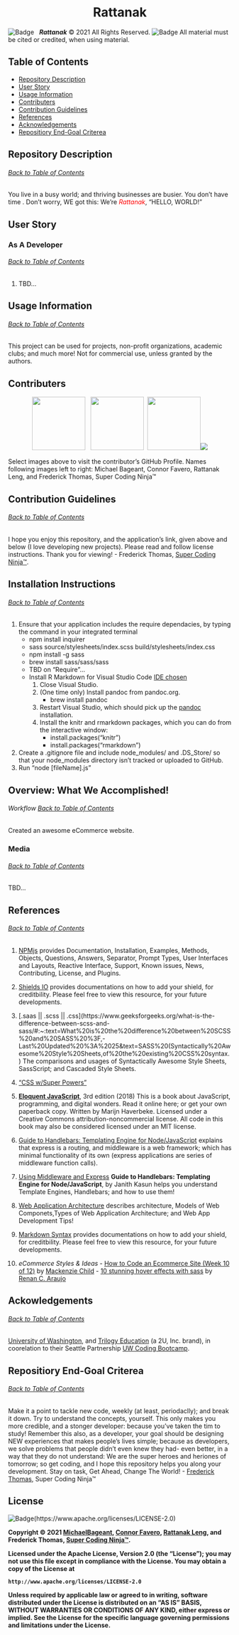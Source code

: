 <h1 align="center">Rattanak</h1>

![Badge](https://img.shields.io/badge/GitHub-Pro%20%20%20-blue) &nbsp; <b><i>Rattanak</i></b> © 2021 All Rights Reserved.  ![Badge](https://img.shields.io/badge/License-APACHE%202.0-orange) All material must be cited or credited, when using material.

## Table of Contents
* [Repository Description](#Repository)
* [User Story](#User)
* [Usage Information](#Usage)
* [Contributers](#Contributers)
* [Contribution Guidelines](#Contribution)
* [References](#Ref)
* [Acknowledgements](#Ack)
* [Repositiory End-Goal Criterea](#Criterea)

## Repository Description
###### [Back to Table of Contents](#Table-of-Contents)
You live in a busy world; and thriving businesses are busier.  You don't have time .  Don't worry, WE got this: We're <span style="color:red">*Rattanak*</span>, "HELLO, WORLD!"

## User Story
### As A Developer
###### [Back to Table of Contents](#Table-of-Contents)
1.  TBD... 

## Usage Information
###### [Back to Table of Contents](#Table-of-Contents)
This project can be used for projects, non-profit organizations, academic clubs; and much more!  Not for commercial use, unless granted by the authors.

## Contributers
<p align="center">
  <a href="https://github.com/TBD"><img src="TBD..." height="120" width="120"/></a>&nbsp;&nbsp;&nbsp;<a href="https://github.com/TBD"><img src="TBD..." height="120" width="120"/></a>&nbsp;&nbsp;<a href="https://github.com/TBD"><img src="TBD..." height="120" width="120"/></a><a href="https://github.com/supercodingninja" height="120" width="120"><img src="media/apple-touch-icon.png"/></a>
</p>

<p align="left">
  Select images above to visit the contributor's GitHub Profile.  Names following images left to right: Michael Bageant, Connor Favero, Rattanak Leng, and Frederick Thomas, Super Coding Ninja™
</p>


## Contribution Guidelines
###### [Back to Table of Contents](#Table-of-Contents)
I hope you enjoy this repository, and the application's link, given above and below (I love developing new projects).  Please read and follow license instructions.  Thank you for viewing! - Frederick Thomas, [Super Coding Ninja™](https://github.com/supercodingninja).

## Installation Instructions
###### [Back to Table of Contents](#Table-of-Contents)
1.  Ensure that your application includes the require dependacies, by typing the command in your integrated terminal
    -   npm install inquirer
    -   sass source/stylesheets/index.scss build/stylesheets/index.css
    -   npm install -g sass
    -   brew install sass/sass/sass
    -   TBD on "Require"...
    -   Install R Markdown for Visual Studio Code [IDE chosen](https://docs.microsoft.com/en-us/visualstudio/rtvs/rmarkdown-with-r-in-visual-studio?view=vs-2017)
        1. Close Visual Studio.
        2. (One time only) Install pandoc from pandoc.org.
            - brew install pandoc
        3. Restart Visual Studio, which should pick up the [pandoc](https://pandoc.org/installing.html) installation.
        4. Install the knitr and rmarkdown packages, which you can do from the interactive window:
            -   install.packages("knitr")
            -   install.packages("rmarkdown")
2.  Create a .gitignore file and include node_modules/ and .DS_Store/ so that your node_modules directory isn't tracked or uploaded to GitHub.
3.  Run “node [fileName].js”


## Overview: What We Accomplished!
###### Workflow [Back to Table of Contents](#Table-of-Contents)
Created an awesome eCommerce website.


### Media
###### [Back to Table of Contents](#Table-of-Contents)
TBD...

## References
###### [Back to Table of Contents](#Table-of-Contents)
1.  [NPMjs](https://www.npmjs.com/) provides Documentation, Installation, Examples, Methods, Objects, Questions, Answers, Separator, Prompt Types, User Interfaces and Layouts, Reactive Interface, Support, Known issues, News, Contributing, License, and Plugins.

2.  [Shields IO](https://shields.io/) provides documentations on how to add your shield, for creditbility.  Please feel free to view this resource, for your future developments.

3.  [.saas || .scss || .css](https://www.geeksforgeeks.org/what-is-the-difference-between-scss-and-sass/#:~:text=What%20is%20the%20difference%20between%20SCSS%20and%20SASS%20%3F,-Last%20Updated%20%3A%2025&text=SASS%20(Syntactically%20Awesome%20Style%20Sheets,of%20the%20existing%20CSS%20syntax.) The comparisons and usages of Syntactically Awesome Style Sheets, SassScript; and Cascaded Style Sheets.

4. ["CSS w/Super Powers"](https://sass-lang.com/)

5.  **[Eloquent JavaScript](https://eloquentjavascript.net/)**, 3rd edition (2018)
This is a book about JavaScript, programming, and digital wonders. Read it online here; or get your own paperback copy.  Written by Marijn Haverbeke.  Licensed under a Creative Commons attribution-noncommercial license. All code in this book may also be considered licensed under an MIT license.

6.  [Guide to Handlebars: Templating Engine for Node/JavaScript](https://stackabuse.com/guide-to-handlebars-templating-engine-for-node/) explains that express is a routing, and middleware is a web framework; which has minimal functionality of its own (express applications are series of middleware function calls).

7.  [Using Middleware and Express](https://expressjs.com/en/guide/using-middleware.html) **Guide to Handlebars: Templating Engine for Node/JavaScript**, by Janith Kasun helps you understand Template Engines, Handlebars; and how to use them!

8.  [Web Application Architecture](https://hackr.io/blog/web-application-architecture-definition-models-types-and-more) describes architecture, Models of Web Componets,Types of Web Application Architecture; and Web App Development Tips!

9.  [Markdown Syntax](https://www.markdownguide.org/basic-syntax/) provides documentations on how to add your shield, for creditbility.  Please feel free to view this resource, for your future developments.

10.  *eCommerce Styles & Ideas*
    -   [How to Code an Ecommerce Site (Week 10 of 12)](https://www.youtube.com/watch?v=DfbmMjO3Y7o) by [Mackenzie Child](https://www.youtube.com/channel/UCfWZwsP8trUy5uHJg8gcGIQ)
    -   [10 stunning hover effects with sass](https://codepen.io/caraujo/pen/LVPzxO) by [Renan C. Araujo](https://codepen.io/caraujo)

## Ackowledgements
###### [Back to Table of Contents](#Table-of-Contents)
[University of Washington](https://www.pce.uw.edu/), and [Trilogy Education](https://www.trilogyed.com/) (a 2U, Inc. brand),  in coorelation to their Seattle Partnership [UW Coding Bootcamp](https://bootcamp.uw.edu/).

## Repositiory End-Goal Criterea
###### [Back to Table of Contents](#Table-of-Contents)
Make it a point to tackle new code, weekly (at least, periodaclly); and break it down.  Try to understand the concepts, yourself.  This only makes you more credible, and a stonger developer: because you've taken the tim to study!  Remember this also, as a developer, your goal should be designing NEW experiences that makes people's lives simple; because as developers, we solve problems that people didn't even knew they had- even better, in a way that they do not understand: We are the super heroes and heriones of tomorrow; so get coding, and I hope this repository helps you along your development.  Stay on task, Get Ahead, Change The World! - [Frederick Thomas](https://www.linkedin.com/in/discoverfrederickthomas/), Super Coding Ninja™

## License
![Badge](https://img.shields.io/badge/License-APACHE%202.0-Click-To-View-orange)(https://www.apache.org/licenses/LICENSE-2.0)

<b>Copyright<b>  © 2021 [MichaelBageant](), [Connor Favero](), [Rattanak Leng](), and Frederick Thomas, [Super Coding Ninja™](https://github.com/supercodingninja).

Licensed under the Apache License, Version 2.0 (the "License");
you may not use this file except in compliance with the License.
You may obtain a copy of the License at

    http://www.apache.org/licenses/LICENSE-2.0

Unless required by applicable law or agreed to in writing, software
distributed under the License is distributed on an "AS IS" BASIS,
WITHOUT WARRANTIES OR CONDITIONS OF ANY KIND, either express or implied.
See the License for the specific language governing permissions and
limitations under the License.